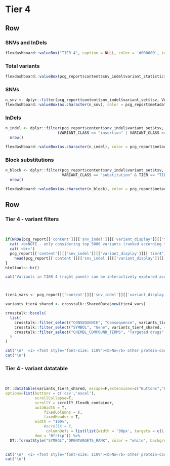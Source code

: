 Tier 4 {data-navmenu="SNVs and InDels"}
================================================================== 

Row
-------------------------------------

### SNVs and InDels

```r
flexdashboard::valueBox("TIER 4", caption = NULL, color = '#000000', icon = NULL)
```


### Total variants

```r
flexdashboard::valueBox(pcg_report$content$snv_indel$variant_statistic$n_tier4, color = pcg_report$metadata$color_value_box, icon = "fa-dna")
```

### SNVs

```r
n_snv <- dplyr::filter(pcg_report$content$snv_indel$variant_set$tsv, VARIANT_CLASS == "SNV" & TIER == "TIER 4") %>% nrow()
flexdashboard::valueBox(as.character(n_snv), color = pcg_report$metadata$color_value_box, icon = "fa-dna")
```

### InDels

```r
n_indel <- dplyr::filter(pcg_report$content$snv_indel$variant_set$tsv, 
                       (VARIANT_CLASS == "insertion" | VARIANT_CLASS == "deletion" | VARIANT_CLASS == "indel") & TIER == "TIER 4") %>%
  nrow()

flexdashboard::valueBox(as.character(n_indel), color = pcg_report$metadata$color_value_box, icon = "fa-dna")
```

### Block substitutions

```r
n_block <- dplyr::filter(pcg_report$content$snv_indel$variant_set$tsv, 
                         VARIANT_CLASS == "substitution" & TIER == "TIER 4") %>% 
  nrow()

flexdashboard::valueBox(as.character(n_block), color = pcg_report$metadata$color_value_box, icon = "fa-dna")
```



Row
-----------------------------------------------------

### Tier 4 - variant filters {data-padding=15 data-width=250}

<br>

```r

if(NROW(pcg_report[['content']][['snv_indel']][['variant_display']][['tier4']]) > 5000){
  cat('<b>NOTE - only considering top 5000 variants (ranked according to Open Targets phenotype association score) </b><br>',sep="\n")
  cat('<br>')
  pcg_report[['content']][['snv_indel']][['variant_display']][['tier4']] <- 
    head(pcg_report[['content']][['snv_indel']][['variant_display']][['tier4']], 5000)
}
htmltools::br()

cat('Variants in TIER 4 (right panel) can be interactively explored according to various criteria\n:')



tier4_vars <- pcg_report[['content']][['snv_indel']][['variant_display']][['tier4']]

variants_tier4_shared <- crosstalk::SharedData$new(tier4_vars)

crosstalk::bscols(
  list(
    crosstalk::filter_select("CONSEQUENCE", "Consequence", variants_tier4_shared, ~CONSEQUENCE),
    crosstalk::filter_select("SYMBOL", "Gene", variants_tier4_shared, ~SYMBOL),
    crosstalk::filter_select("CHEMBL_COMPOUND_TERMS", "Targeted drugs", variants_tier4_shared, ~TARGETED_DRUGS)
  )
)


```


```r
cat('\n*  <i> <font style="font-size: 110%"><b>No</b> other protein-coding variants found.</font></i>', sep = '\n')
cat('\n')
```


### Tier 4 - variant datatable {data-padding=15}

<br>

```r

DT::datatable(variants_tier4_shared, escape=F,extensions=c("Buttons","Responsive"), 
options=list(buttons = c('csv','excel'), 
             scrollCollapse=T, 
             scrollY = scrollY_flexdb_container,
             autoWidth = T, 
                 fixedColumns = T,
                 fixedHeader = T,
             width = "100%",
                 #scrollX = F,
                  columnDefs = list(list(width = '90px', targets = c(1,2,3,4,5,6))),
             dom = 'Bfrtip')) %>%
  DT::formatStyle("SYMBOL","OPENTARGETS_RANK", color = "white", backgroundColor = DT::styleInterval(pcg_report[['content']][['report_display_config']][['opentargets_rank']][['breaks']], pcg_report[['content']][['report_display_config']][['opentargets_rank']][['colors']]))
  
```

```r
cat('\n*  <i> <font style="font-size: 110%"><b>No</b> other protein-coding variants found.</font></i>', sep = '\n')
cat('\n')
```


